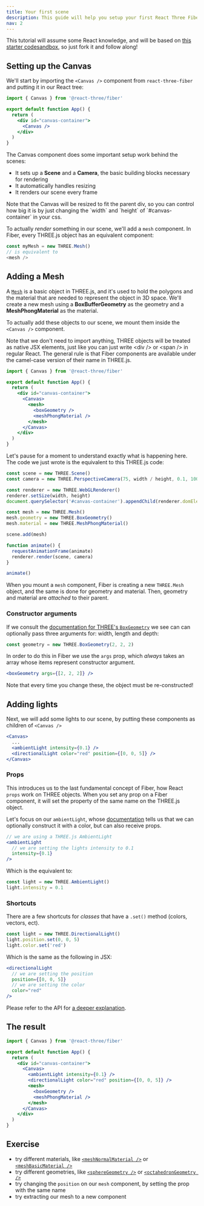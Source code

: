 ```yaml
---
title: Your first scene
description: This guide will help you setup your first React Three Fiber scene and introduce you to its core concepts.
nav: 2
---
```


This tutorial will assume some React knowledge, and will be based on [this starter codesandbox](), so just fork it and follow along!

## Setting up the Canvas

We'll start by importing the `<Canvas />` component from `react-three-fiber` and putting it in our React tree:

```jsx
import { Canvas } from '@react-three/fiber'

export default function App() {
  return (
    <div id="canvas-container">
      <Canvas />
    </div>
  )
}
```

The Canvas component does some important setup work behind the scenes:

- It sets up a **Scene** and a **Camera**, the basic building blocks necessary for rendering
- It automatically handles resizing
- It renders our scene every frame

<Hint>
  Note that the Canvas will be resized to fit the parent div, so you can control how big it is by
  just changing the `width` and `height` of `#canvas-container` in your css.
</Hint>

To actually _render_ something in our scene, we'll add a `mesh` component. In Fiber, every THREE.js object has an equivalent component:

```js
const myMesh = new THREE.Mesh()
// is equivalent to
<mesh />
```

## Adding a Mesh

A [`Mesh`](https://threejs.org/docs/#api/en/objects/Mesh) is a basic object in THREE.js, and it's used to hold the polygons and the material that are needed to represent the object in 3D space.
We'll create a new mesh using a **BoxBufferGeometry** as the geometry and a **MeshPhongMaterial** as the material.

To actually add these objects to our scene, we mount them inside the `<Canvas />` component.

<Hint>
  Note that we don't need to import anything, THREE objects will be treated as native JSX elements,
  just like you can just write &lt;div /&gt; or &lt;span /&gt; in regular React. The general rule is
  that Fiber components are available under the camel-case version of their name in THREE.js.
</Hint>

```jsx
import { Canvas } from '@react-three/fiber'

export default function App() {
  return (
    <div id="canvas-container">
      <Canvas>
        <mesh>
          <boxGeometry />
          <meshPhongMaterial />
        </mesh>
      </Canvas>
    </div>
  )
}
```

Let's pause for a moment to understand exactly what is happening here. The code we just wrote is the equivalent to this THREE.js code:

```jsx
const scene = new THREE.Scene()
const camera = new THREE.PerspectiveCamera(75, width / height, 0.1, 1000)

const renderer = new THREE.WebGLRenderer()
renderer.setSize(width, height)
document.querySelector('#canvas-container').appendChild(renderer.domElement)

const mesh = new THREE.Mesh()
mesh.geometry = new THREE.BoxGeometry()
mesh.material = new THREE.MeshPhongMaterial()

scene.add(mesh)

function animate() {
  requestAnimationFrame(animate)
  renderer.render(scene, camera)
}

animate()
```

When you mount a `mesh` component, Fiber is creating a new `THREE.Mesh` object, and the same is done for geometry and material.
Then, geometry and material are _attached_ to their parent.

### Constructor arguments

If we consult the [documentation for THREE's `BoxGeometry`](https://threejs.org/docs/#api/en/geometries/BoxGeometry) we see can can optionally pass three arguments for: width, length and depth:

```js
const geometry = new THREE.BoxGeometry(2, 2, 2)
```

In order to do this in Fiber we use the `args` prop, which _always_ takes an array whose items represent constructor argument.

```jsx
<boxGeometry args={[2, 2, 2]} />
```

<Hint>Note that every time you change these, the object must be re-constructed!</Hint>

## Adding lights

Next, we will add some lights to our scene, by putting these components as children of `<Canvas />`

```jsx
<Canvas>
  ...
  <ambientLight intensity={0.1} />
  <directionalLight color="red" position={[0, 0, 5]} />
</Canvas>
```

### Props

This introduces us to the last fundamental concept of Fiber, how React `props` work on THREE objects. When you set any prop on a Fiber component, it will set the property of the same name on the THREE.js object.

Let's focus on our `ambientLight`, whose [documentation](https://threejs.org/docs/#api/en/lights/AmbientLight) tells us that we can optionally construct it with a color, but can also receive props.

```jsx
// we are using a THREE.js AmbientLight
<ambientLight
  // we are setting the lights intensity to 0.1
  intensity={0.1}
/>
```

Which is the equivalent to:

```jsx
const light = new THREE.AmbientLight()
light.intensity = 0.1
```

### Shortcuts

There are a few shortcuts for _classes_ that have a `.set()` method (colors, vectors, ect).

```jsx
const light = new THREE.DirectionalLight()
light.position.set(0, 0, 5)
light.color.set('red')
```

Which is the same as the following in JSX:

```jsx
<directionalLight
  // we are setting the position
  position={[0, 0, 5]}
  // we are setting the color
  color="red"
/>
```

Please refer to the API for [a deeper explanation](/react-three-fiber/API/objects).

## The result

```jsx
import { Canvas } from '@react-three/fiber'

export default function App() {
  return (
    <div id="canvas-container">
      <Canvas>
        <ambientLight intensity={0.1} />
        <directionalLight color="red" position={[0, 0, 5]} />
        <mesh>
          <boxGeometry />
          <meshPhongMaterial />
        </mesh>
      </Canvas>
    </div>
  )
}
```

<Codesandbox id="12q81" />

## Exercise

- try different materials, like [`<meshNormalMaterial />`](https://threejs.org/docs/#api/en/materials/MeshNormalMaterial) or [`<meshBasicMaterial />`](https://threejs.org/docs/#api/en/materials/MeshBasicMaterial)
- try different geometries, like [`<sphereGeometry />`](https://threejs.org/docs/#api/en/geometries/SphereGeometry) or [`<octahedronGeometry />`](https://threejs.org/docs/#api/en/geometries/OctahedronGeometry)
- try changing the `position` on our `mesh` component, by setting the prop with the same name
- try extracting our mesh to a new component

<!--
Every scene starts with the `<Canvas />` component, which we can import from `react-three-fiber`:


In the example above, we can start getting familiar with some of the **basic concepts** of React Three Fiber:

1. We set a **camera** prop for the `<Canvas />` component. This is the initial position of Fiber's default **PerspectiveCamera** - which would otherwise be at `[0, 0, 5]`

2. We added a `<color />` component with `args` and `attach` props. This means that a new `THREE.Color` object will be created and set as the `background` property of the main `scene`.

```jsx
const color = new THREE.Color('black') // args is the arguments array, passed to the constructor
scene.background = color // set the property on a three.js object parent[attach] = object
```

3. We added a `<mesh />` component with a `<boxGeometry />` child. Any component with `geometry` or `material` in its name, will automatically attach to the corresponding property of its parent:

```js
const myMesh = new THREE.Mesh() // <mesh />
const myGeometry = new THREE.BoxGeometry() // <boxGeometry />

myMesh.geometry = myGeometry // set the `geometry` property on our mesh
```

The `Canvas` will fill its parent element (try changing the width and height of `.App` in
`src/styles.css`)

**React Three Fiber can render any object from three.js**, using these simple rules:

- components will be camel-case, so `THREE.Mesh` will be `<mesh />` and `THREE.BoxGeometry` will be `<boxGeometry />`
- constructor arguments will be passed via the `args` prop, so `new THREE.Color("red")` will become `<color args={["red"]} />`

This gives you an initial idea of how React Three Fiber will work, but let's dive deeper!

## Meshes, Geometries and Materials

In the previous example, we created a `<mesh />` component with a `<boxGeometry />` child.

This is equivalent to creating those objects in three.js, putting them together and adding them to the scene:

```js
const mesh = new THREE.Mesh()
const geometry = new THREE.BoxGeometry()

mesh.geometry = geometry
scene.add(mesh)
```

We can add materials in the same way, let's say we want to use [`THREE.MeshNormalMaterial`](), we will have to use a camel-case version of the name, in this case `<meshPhysicalMaterial />`:

<Codesandbox id="cvxpd" />

**Exercise:**

- try different materials, like [`<meshPhongMaterial />`](https://threejs.org/docs/#api/en/materials/MeshPhongMaterial) or [`<meshBasicMaterial />`](https://threejs.org/docs/#api/en/materials/MeshBasicMaterial)
- try different geometries, like [`<sphereGeometry />`](https://threejs.org/docs/#api/en/geometries/SphereGeometry) or [`<octahedronGeometry />`](https://threejs.org/docs/#api/en/geometries/OctahedronGeometry)

## Loading Textures

We will now add a simple [`texture`](https://threejs.org/docs/index.html#api/en/textures/Texture) to our box, to make it look less boring!

This example will introduce you to the concept of three's **Loaders**, Fiber's [**useLoader**](/api/useloader) hook and a sprinkle of React's **Suspense**.

<Codesandbox id="xxrlt" />

Let's take a closer look:

- we moved our box _mesh_ to its own component, since **React Three Fiber Hooks** can only be used inside `<Canvas />` children.
- we imported the `useLoader` hook from Fiber.
  _useLoader_ expects at least two arguments, the first being a three.js `Loader` constructor, and the second being the url of the resource you want to load
  ```jsx
  useLoader(THREE.TextureLoader, url)
  ```
- we wrapped our `<MyBox />` component with a React Suspense block.

  ```jsx
  <React.Suspense fallback={null}>
    <MyBox />
  </React.Suspense>
  ```

  By doing this, we tell React that our component should not be rendered until our texture is finished loading, and that instead we want to render whatever element is passed to `fallback`.
  We will be just using `null` for now, but we will build something nicer later!

  <Callout>
    React Suspense is a big topic, we will get back to it later, but if you want to learn more, you
    should read this page.
  </Callout>

- Finally, we assign our newly loaded texture to the `map` property of `MeshBasicMaterial`

**Exercise:**

- try scaling the texture and changing its wrapping modes:

```jsx
// texture is scaled down to repeat twice
myTexture.repeat.set(2, 2)
// texture will now repeat both horizontally and vertically
myTexture.wrapS = myTexture.wrapT = THREE.RepeatWrapping
```

You can just add these lines right after assigning `myTexture` (line 10).

We can also simplify our texture loading by using drei's
[`useTexture`](https://github.com/pmndrs/drei#usetexture)

## Loading 3D Models

Boxes are boring, we all know that. Let's load a `gltf` file, and get introduced to the React Three Fiber ecosystem:

We will add a new dependency to our project, [`@react-three/drei`](https://github.com/pmndrs/drei).
Drei is a collection of useful helpers and abstractions for Fiber, and we will use a few of its components to improve our example.

<Codesandbox id="kmdi5" />

- we put our files in `public/model`, so that our resource will be served by the web server
- we load our model with drei's [`useGLTF`](https://github.com/pmndrs/drei#usetexture). Here's what's happening, in detail:
  - Suspense is triggered by `useGLTF`, so our component will not render until it's done loading
  - The `.gltf` file is fetched
  - All the related files (binaries and images) are fetched
  - Suspense is resolved and our component can now finally render
- we destructure nodes (the model's objects) and materials and assign them to a mesh's geometry and material

BONUS: we can add [OrbitControls](https://threejs.org/docs/index.html#examples/en/controls/OrbitControls)
by using drei's `<OrbitControls />` component - try dragging and scrolling in the scene

Phew, that's a lot to unpack. We will make this process easier later, when we'll introduce the [**gltfjsx**](https://github.com/pmndrs/gltfjsx) utility.

**Exercise:**

- try console logging the result of `useGLTF`, to see just what's returned from the hook
- try to load a `.glb` file - you can find some free-to-use files here https://github.com/KhronosGroup/glTF-Sample-Models/

## Moving to components

We will now refactor our previous example to better use React's strong suite, components!

<Codesandbox id="wudry" />

In the example, we created a new `MyBox` component that will render a new `mesh`, and we reuse it twice, with different `position` and `color` props. -->
